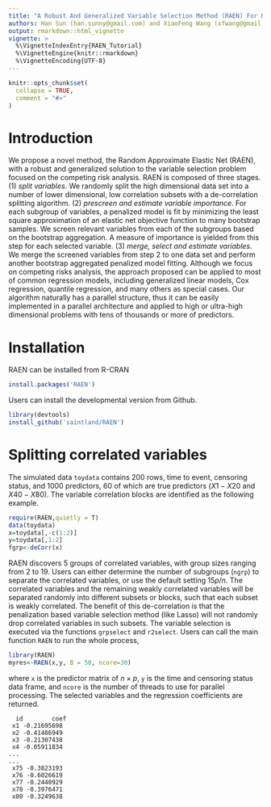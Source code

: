 ```yaml
---
title: "A Robust And Generalized Variable Selection Method (RAEN) For High Dimensional Competing Risk Analysis"
authors: Han Sun (han.sunny@gmail.com) and XiaoFeng Wang (xfwang@gmail.com)
output: rmarkdown::html_vignette
vignette: >
  %\VignetteIndexEntry{RAEN_Tutorial}
  %\VignetteEngine{knitr::rmarkdown}
  %\VignetteEncoding{UTF-8}
---
```


```r
knitr::opts_chunk$set(
  collapse = TRUE,
  comment = "#>"
)
```

# Introduction

We propose a novel method, the Random Approximate Elastic Net (RAEN), with a robust and generalized solution to the variable selection problem focused on the competing risk analysis. RAEN is composed of three stages. (1) _split variables_. We randomly split the high dimensional data set into a number of lower dimensional, low correlation subsets with a de-correlation splitting algorithm. (2)  _prescreen and estimate variable importance_. For each subgroup of variables, a penalized  model is fit by minimizing the least square approximation of an elastic net objective function to many bootstrap samples. We screen relevant variables from each of the subgroups based on the bootstrap aggregation. A measure of importance is yielded from this step for each selected variable. (3) _merge, select and estimate variables_. We merge the screened variables from step 2 to one data set and perform another bootstrap aggregated penalized model fitting. 
Although we focus on competing risks analysis, the approach proposed can be applied to most of common regression models, including generalized linear models, Cox regression, quantile regression, and many others as special cases. Our algorithm naturally has a parallel structure, thus it can be easily implemented in a parallel architecture and applied to high or ultra-high dimensional problems with tens of thousands or more of predictors.

# Installation
RAEN can be installed from R-CRAN
```r
install.packages('RAEN')
```
Users can install the developmental version from Github.
```r
library(devtools)
install_github('saintland/RAEN')
```
# Splitting correlated variables

The simulated data `toydata` contains 200 rows, time to event, censoring status, and 1000 predictors, 60 of which are true predictors ($X1-X20$ and $X40-X80$). The variable correlation blocks are identified as the following example. 
```r
require(RAEN,quietly = T)
data(toydata)
x=toydata[,-c(1:2)]
y=toydata[,1:2]
fgrp<-deCorr(x)

```
RAEN discovers 5 groups of correlated variables, with group sizes ranging from 2 to 19. Users can either determine the number of subgroups (`ngrp`) to separate the correlated variables, or use the default setting $15p/n$. The correlated variables and the remaining weakly correlated variables will be separated randomly into different subsets or blocks, such that each subset is weakly correlated. The benefit of this de-correlation is that the penalization based variable selection method (like Lasso) will not randomly drop correlated variables in such subsets. The variable selection is executed via the functions `grpselect` and `r2select`. Users can call the main function `RAEN` to run the whole process,

```r
library(RAEN)
myres<-RAEN(x,y, B = 50, ncore=30)
```
where `x` is the predictor matrix of $n \times p$, `y` is the time and censoring status data frame, and `ncore` is the number of threads to use for parallel processing. The selected variables and the regression coefficients are returned.

```
  id        coef
 x1 -0.21695698
 x2 -0.41486949
 x3 -0.21307438
 x4 -0.05911834
...
...
 x75 -0.3823193
 x76 -0.6026619
 x77 -0.2440929
 x78 -0.3976471
 x80 -0.3249638
```

